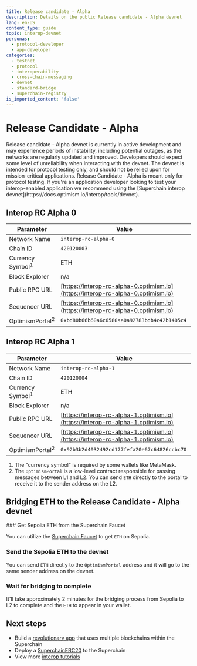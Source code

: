 ```yaml
---
title: Release candidate - Alpha
description: Details on the public Release candidate - Alpha devnet
lang: en-US
content_type: guide
topic: interop-devnet
personas:
  - protocol-developer
  - app-developer
categories:
  - testnet
  - protocol
  - interoperability
  - cross-chain-messaging
  - devnet
  - standard-bridge
  - superchain-registry
is_imported_content: 'false'
---
```



# Release Candidate - Alpha

<Callout>
  Release candidate - Alpha devnet is currently in active development and may experience periods of instability, including potential outages, as the networks are regularly updated and improved. Developers should expect some level of unreliability when interacting with the devnet. The devnet is intended for protocol testing only, and should not be relied upon for mission-critical applications.
</Callout>

<Callout>
  Release Candidate - Alpha is meant only for protocol testing. If you're an application developer looking to test your interop-enabled application we recommend using the [Superchain interop devnet](https://docs.optimism.io/interop/tools/devnet).
</Callout>

## Interop RC Alpha 0

| Parameter                   | Value                                                                            |
| --------------------------- | -------------------------------------------------------------------------------- |
| Network Name                | `interop-rc-alpha-0`                                                             |
| Chain ID                    | `420120003`                                                                      |
| Currency Symbol<sup>1</sup> | ETH                                                                              |
| Block Explorer              | n/a                                                                              |
| Public RPC URL              | [https://interop-rc-alpha-0.optimism.io](https://interop-rc-alpha-0.optimism.io) |
| Sequencer URL               | [https://interop-rc-alpha-0.optimism.io](https://interop-rc-alpha-0.optimism.io) |
| OptimismPortal<sup>2</sup>  | `0xbd80b66b60a6c6580aa0a92783bdb4c42b1405c4`                                     |

## Interop RC Alpha 1

| Parameter                   | Value                                                                            |
| --------------------------- | -------------------------------------------------------------------------------- |
| Network Name                | `interop-rc-alpha-1`                                                             |
| Chain ID                    | `420120004`                                                                      |
| Currency Symbol<sup>1</sup> | ETH                                                                              |
| Block Explorer              | n/a                                                                              |
| Public RPC URL              | [https://interop-rc-alpha-1.optimism.io](https://interop-rc-alpha-1.optimism.io) |
| Sequencer URL               | [https://interop-rc-alpha-1.optimism.io](https://interop-rc-alpha-1.optimism.io) |
| OptimismPortal<sup>2</sup>  | `0x92b3b2d4032492cd177fefa20e67c64826ccbc70`                                     |

1.  The "currency symbol" is required by some wallets like MetaMask.
2.  The `OptimismPortal` is a low-level contract responsible for passing messages between L1 and L2. You can send `ETH` directly to the portal to receive it to the sender address on the L2.

## Bridging ETH to the Release Candidate - Alpha devnet

<Steps>
  ### Get Sepolia ETH from the Superchain Faucet

  You can utilize the [Superchain Faucet](https://console.optimism.io/faucet?utm_source=op-docs&utm_medium=docs) to get `ETH` on Sepolia.

  ### Send the Sepolia ETH to the devnet

  You can send `ETH` directly to the `OptimismPortal` address and it will go to the same sender address on the devnet.

  ### Wait for bridging to complete

  It'll take approximately 2 minutes for the bridging process from Sepolia to L2 to complete and the `ETH` to appear in your wallet.
</Steps>

## Next steps

*   Build a [revolutionary app](/app-developers/get-started) that uses multiple blockchains within the Superchain
*   Deploy a [SuperchainERC20](/interop/tutorials/deploy-superchain-erc20) to the Superchain
*   View more [interop tutorials](/interop/tutorials)
